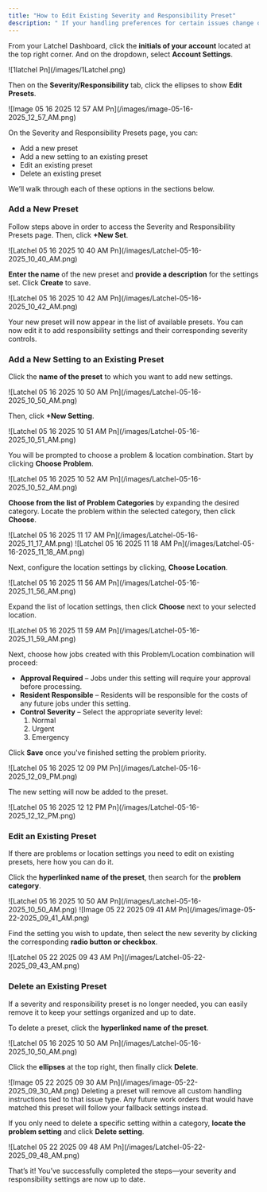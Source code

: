 ```yaml
---
title: "How to Edit Existing Severity and Responsibility Preset"
description: " If your handling preferences for certain issues change over time, you can easily update your existing presets. This guide walks you through how to add, edit, and delete severity and responsibility presets to reflect your current workflows."
---
```


From your Latchel Dashboard, click the **initials of your account** located at the top right corner. And on the dropdown, select **Account Settings**.

<Frame>
  ![1latchel Pn](/images/1Latchel.png)
</Frame>

Then on the **Severity/Responsibility** tab, click the ellipses to show **Edit Presets**.

<Frame>
  ![Image 05 16 2025 12 57 AM Pn](/images/image-05-16-2025_12_57_AM.png)
</Frame>

On the Severity and Responsibility Presets page, you can:

- Add a new preset
- Add a new setting to an existing preset
- Edit an existing preset
- Delete an existing preset

We’ll walk through each of these options in the sections below.

### **Add a New Preset**

Follow steps above in order to access the Severity and Responsibility Presets page. Then, click **\+New Set**.

<Frame>
  ![Latchel 05 16 2025 10 40 AM Pn](/images/Latchel-05-16-2025_10_40_AM.png)
</Frame>

**Enter the name** of the new preset and **provide a description** for the settings set. Click **Create** to save.

<Frame>
  ![Latchel 05 16 2025 10 42 AM Pn](/images/Latchel-05-16-2025_10_42_AM.png)
</Frame>

Your new preset will now appear in the list of available presets. You can now edit it to add responsibility settings and their corresponding severity controls.

### **Add a New Setting to an Existing Preset**

Click the **name of the preset** to which you want to add new settings.

<Frame>
  ![Latchel 05 16 2025 10 50 AM Pn](/images/Latchel-05-16-2025_10_50_AM.png)
</Frame>

Then, click **\+New Setting**.

<Frame>
  ![Latchel 05 16 2025 10 51 AM Pn](/images/Latchel-05-16-2025_10_51_AM.png)
</Frame>

You will be prompted to choose a problem & location combination. Start by clicking **Choose Problem**.

<Frame>
  ![Latchel 05 16 2025 10 52 AM Pn](/images/Latchel-05-16-2025_10_52_AM.png)
</Frame>

**Choose from the list of Problem Categories** by expanding the desired category. Locate the problem within the selected category, then click **Choose**.

<Frame>
  ![Latchel 05 16 2025 11 17 AM Pn](/images/Latchel-05-16-2025_11_17_AM.png)
</Frame>

<Frame>
  ![Latchel 05 16 2025 11 18 AM Pn](/images/Latchel-05-16-2025_11_18_AM.png)
</Frame>

Next, configure the location settings by clicking, **Choose Location**.

<Frame>
  ![Latchel 05 16 2025 11 56 AM Pn](/images/Latchel-05-16-2025_11_56_AM.png)
</Frame>

Expand the list of location settings, then click **Choose** next to your selected location.

<Frame>
  ![Latchel 05 16 2025 11 59 AM Pn](/images/Latchel-05-16-2025_11_59_AM.png)
</Frame>

Next, choose how jobs created with this Problem/Location combination will proceed:

- **Approval Required** – Jobs under this setting will require your approval before processing.
- **Resident Responsible** – Residents will be responsible for the costs of any future jobs under this setting.
- **Control Severity** – Select the appropriate severity level:
  1. Normal
  2. Urgent
  3. Emergency

Click **Save** once you've finished setting the problem priority.

<Frame>
  ![Latchel 05 16 2025 12 09 PM Pn](/images/Latchel-05-16-2025_12_09_PM.png)
</Frame>

The new setting will now be added to the preset.

<Frame>
  ![Latchel 05 16 2025 12 12 PM Pn](/images/Latchel-05-16-2025_12_12_PM.png)
</Frame>

### **Edit an Existing Preset**

If there are problems or location settings you need to edit on existing presets, here how you can do it.

Click the **hyperlinked name of the preset**, then search for the **problem category**.

<Frame>
  ![Latchel 05 16 2025 10 50 AM Pn](/images/Latchel-05-16-2025_10_50_AM.png)
</Frame>

<Frame>
  ![Image 05 22 2025 09 41 AM Pn](/images/image-05-22-2025_09_41_AM.png)
</Frame>

Find the setting you wish to update, then select the new severity by clicking the corresponding **radio button or checkbox**.

<Frame>
  ![Latchel 05 22 2025 09 43 AM Pn](/images/Latchel-05-22-2025_09_43_AM.png)
</Frame>

### **Delete an Existing Preset**

If a severity and responsibility preset is no longer needed, you can easily remove it to keep your settings organized and up to date.

To delete a preset, click the **hyperlinked name of the preset**.

<Frame>
  ![Latchel 05 16 2025 10 50 AM Pn](/images/Latchel-05-16-2025_10_50_AM.png)
</Frame>

Click the **ellipses** at the top right, then finally click **Delete**.

<Frame>
  ![Image 05 22 2025 09 30 AM Pn](/images/image-05-22-2025_09_30_AM.png)
</Frame>

<Warning>
  Deleting a preset will remove all custom handling instructions tied to that issue type. Any future work orders that would have matched this preset will follow your fallback settings instead.
</Warning>

If you only need to delete a specific setting within a category, **locate the problem setting** and click **Delete setting**.

<Frame>
  ![Latchel 05 22 2025 09 48 AM Pn](/images/Latchel-05-22-2025_09_48_AM.png)
</Frame>

That’s it\! You’ve successfully completed the steps—your severity and responsibility settings are now up to date.